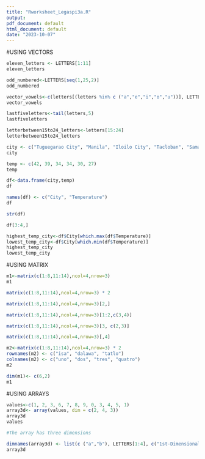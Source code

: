 ```yaml
---
title: "Rworksheet_Legaspi3a.R"
output:
pdf_document: default
html_document: default
date: "2023-10-07"
---
```

  
#USING VECTORS
```r
eleven_letters <- LETTERS[1:11]
eleven_letters
```

```r
odd_numbered<-LETTERS[seq(1,25,2)]
odd_numbered
```

```r
vector_vowels<-c(letters[(letters %in% c ("a","e","i","o","u"))], LETTERS [(LETTERS %in% c("A","E","I","O","U"))])
vector_vowels

```

```r
lastfiveletters<-tail(letters,5)
lastfiveletters

```

```r
letterbetween15to24_letters<-letters[15:24]
letterbetween15to24_letters
```

```r
city <- c("Tuguegarao City", "Manila", "Iloilo City", "Tacloban", "Samal Island", "Davao City")
city
```

```r
temp <- c(42, 39, 34, 34, 30, 27)
temp
```

```r
df<-data.frame(city,temp)
df
```

```r
names(df) <- c("City", "Temperature")
df
```

```r
str(df)

```

```r
df[3:4,]
```

```r
highest_temp_city<-df$City[which.max(df$Temperature)]
lowest_temp_city<-df$City[which.min(df$Temperature)]
highest_temp_city
lowest_temp_city
```

#USING MATRIX

```r
m1<-matrix(c(1:8,11:14),ncol=4,nrow=3)
m1

```

```r
matrix(c(1:8,11:14),ncol=4,nrow=3) * 2

```

```r
matrix(c(1:8,11:14),ncol=4,nrow=3)[2,]

```

```r
matrix(c(1:8,11:14),ncol=4,nrow=3)[1:2,c(3,4)]
```

```r
matrix(c(1:8,11:14),ncol=4,nrow=3)[3, c(2,3)]
```

```r
matrix(c(1:8,11:14),ncol=4,nrow=3)[,4]
```

```r
m2<-matrix(c(1:8,11:14),ncol=4,nrow=3) * 2
rownames(m2) <- c("isa", "dalawa", "tatlo")
colnames(m2) <- c("uno", "dos", "tres", "quatro")
m2
```

```r
dim(m1)<- c(6,2)
m1
```

#USING ARRAYS

```r
values<-c(1, 2, 3, 6, 7, 8, 9, 0, 3, 4, 5, 1)
array3d<- array(values, dim = c(2, 4, 3))
array3d
values
```

```r
#The array has three dimensions
```

```r
dimnames(array3d) <- list(c ("a","b"), LETTERS[1:4], c("1st-Dimensional Array", "2nd-Dimensional Array", "3rd-Dimensional Array") )
array3d
```